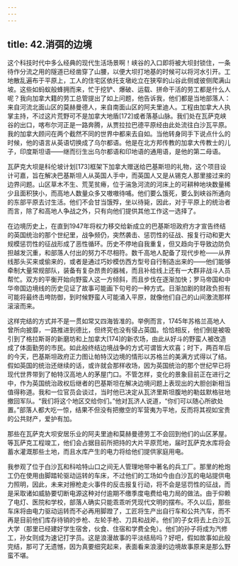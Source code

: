 ```yaml
---
---
---
```

title: 42.消弭的边境
---




这个科技时代中多么经典的现代生活场景啊！峡谷的入口即将被大坝封锁住，一条待作分流之用的隧道已经凿穿了山腰，以便大坝打地基的时候可以将河水引开。工地散乱遍布于平原上，工人的住宅区依托支墩屹立在狭窄的山谷此侧或彼侧爬满山坡。这些如蚂蚁般蜂拥而来，忙于挖铲、爆破、运载、拼命干活的劳工都是什么人呢？我向加拿大籍的劳工总管提出了如上问题，他告诉我，他们都是当地部落人：来自河流北面山区的莫赫曼德人，来自南面山区的阿夫里迪人。工程由加拿大人执掌主持，不过这片荒野可不是加拿大地盾[172]或者落基山脉。我们处在瓦萨克峡谷的出口，喀布尔河正是一路奔腾，从贾拉拉巴德平原经由此处流往白沙瓦平原。我的加拿大顾问在两个截然不同的世界中都来去自如。当他转身同手下说点什么的时候，他的语言从英语切换成了乌尔都语。他是在北方邦传教的加拿大传教士的儿子，印度斯坦语——继而衍生出乌尔都语和印地语的通用语，是他的第二母语。

瓦萨克大坝是科伦坡计划[173]框架下加拿大赠送给巴基斯坦的礼物，这个项目设计可嘉，旨在解决巴基斯坦人从英国人手中，而英国人又是从锡克人那里接过来的边界问题。山区草木不生、荒芜贫瘠，位于湍急河流的河床上的可耕种地块数量稀少且面积狭小，而高地人数量众多又嗷嗷待哺。他们要么饿死，要么到峡谷所通向的东部平原去讨生活。他们不会甘当饿殍，坐以待毙，因此，对于平原上的统治者而言，除了和高地人争战之外，只有向他们提供其他工作这一选择了。

在边境历史上，在直到1947年将权力移交给新成立的巴基斯坦政府方才宣告终结的英国统治的那个世纪里，战争频仍，突然袭击、惩罚性的征战、报复行动和更大规模惩罚性的征战形成了恶性循环。历史不停地自我重复，但又趋向于导致边防负担越发沉重，和部落人付出的努力不尽相符。数千高地人配备了现代步枪——从界线那头买来或偷来的，或者是通过巧妙模仿西方型号自行制造出来的——他们能够牵制大量常规部队，装备有复杂昂贵的器械，而且补给线上还有一大群非战斗人员帮忙。双方的平衡开始向野蛮人这一方倾斜，而且步伐在逐渐加快；罗马帝国和中华帝国边境线的历史见证了故事可能画下句号的一种方式。日渐加剧的财政负担有可能将最终击垮防御，到时候野蛮人可能涌入平原，就像他们自己的山间激流那样滚滚而来。

这样完结的方式并不是一贯如常又四海皆准的。举例而言，1745年苏格兰高地人曾所向披靡，一路推进到德比，但终究也没有侵占英国。恰恰相反，他们倒是被吸引到了格拉斯哥的新磨坊和上加拿大[174]的新农场，由此从好斗的野蛮人被改造成了体面勤劳的市民。如此般终结边境战争的方式可谓皆大欢喜；时下，两百年后的今天，巴基斯坦政府正力图让帕特汉边境的情形以苏格兰的美满方式得以了结。假如英国的统治还继续的话，或许就会那样收场，因为英国统治的那个世纪早已将现代世界带到了帕特汉高地人的茅屋门口。不管怎样，变化的景象目前正在进行之中，作为英国统治政权后继者的巴基斯坦在解决边境问题上表现出的大胆创新相当值得称道。我和一位官员会谈过，当时他已决定从瓦济里斯坦腹地的勒兹默格驻地撤回军队。“我们将这个地区交给你们。”他对瓦济人说道，“你们可以随心所欲处置。”部落人都大吃一惊，结果不但没有把撤空的军营夷为平地，反而将其视如宝贵的公共财产，爱护有加。

那些在瓦萨克大坝安居乐业的阿夫里迪和莫赫曼德劳工不会回到他们的山区茅屋。等瓦萨克工程竣工，他们会占据目前所把持的大片平原荒地，届时瓦萨克水库将会蓄水灌溉那些土地，而且水库产生的电力将给他们提供家庭用电。

我参观了位于白沙瓦和科哈特山口之间无人管理地带中著名的兵工厂。那里的枪炮工仍在使用由脚踏轮驱动运转的车床，不过他们的工场如今由白沙瓦的电站提供电力照明，因此，未来对擦枪走火事件的反击报复行动，将不会是惩罚性的征战，而是采取诸如威胁要切断电源这种对付逾期不缴季度电费给电力局的做法。由于仰赖了电灯、医院和学校，部落人确实只能乖乖听凭现代文明的摆布。不久以后，那些车床将由电力驱动运转而不必再用脚蹬了，工匠将生产出自行车和公共汽车，而不再是目前他们库存待销的步枪、左轮手枪、刀具和战斧。他们的子女将去上白沙瓦大学（那里已经建好学生宿舍，伙食、住宿和学费全免）。他们的孙子将成为汽修工，孙女则成为速记打字员。这是浪漫故事的平淡结局吗？好吧，假如故事如此般完结，那可了无遗憾，因为真要细究起来，表面看来浪漫的边境故事原来是那么野蛮不堪。